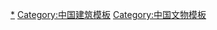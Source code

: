 {{Navbox
|name = 中国古城墙
|title = 中国古[[城墙]]
|titlestyle =
|image = [[File:Beijing Chaoyangmen 1905.jpg|300px]]
|style = 
|state = {{{state<includeonly>|collapsed</includeonly>}}}
|bodyclass = hlist
|above =

|group1 = 等级
|list1 =
*[[都城]]
*[[皇城]]
*[[宫城]]
*[[府城]]
*[[州城]]
*[[县城]]
*[[厅城]]
*[[卫城]]
*[[所城]]
*[[堡城]]
*[[巡检司城]]
*[[土司城]]

|group2 = 规划
|list2 = 
*[[子城]]
*[[罗城]]
*[[郭城]]
*[[夹城]]
*[[藩王城]]
*[[八旗驻防城|满城]]
*[[瓮城]]
*[[羊马城]]
*[[护城河]]

|group3 = 建筑
|list3 ={{Navbox subgroup
|groupstyle=font-weight:normal;
|group1 = 门
|list1 =
*[[城门]]
*[[水门]]
|group2 = 台
|list2 =
*[[城台]]
*[[敌台 (城墙)|敌台]]（[[虛敵臺]]、[[角臺]]）
|group3 = 楼
|list3 =
*[[城楼]]
*[[箭楼]]
*[[闸楼]]
*[[敌楼]]
*[[战棚]]
*[[角樓 (輔助建築)]]
|group4 = 其它
|list4 =
*[[水关]]
*[[涵洞 (城墙)|涵洞]]
*[[马道]]
*[[垛口]]（[[女兒牆|女墙]]、[[銃眼]]）
*[[窝铺]]
*[[釣橋]]
}}

|group4 = 分省
|list4 = 
*[[Template:北京市境内的古城墙|京]]
*[[Template:天津市境内的古城墙|津]]
*[[Template:河北省境内的古城墙|冀]]
*[[Template:山西省境内的古城墙|晋]]
*[[Template:内蒙古自治区境内的古城墙|蒙]]
*[[Template:辽宁省境内的古城墙|辽]]
*[[Template:吉林省境内的古城墙|吉]]
*[[Template:黑龙江省境内的古城墙|黑]]
*[[Template:上海市境内的古城墙|沪]]
*[[Template:江苏省境内的古城墙|苏]]
*[[Template:浙江省境内的古城墙|浙]]
*[[Template:安徽省境内的古城墙|皖]]
*[[Template:福建省境内的古城墙|闽]]
*[[Template:江西省境内的古城墙|赣]]
*[[Template:山东省境内的古城墙|鲁]]
*[[Template:河南省境内的古城墙|豫]]
*[[Template:湖北省境内的古城墙|鄂]]
*[[Template:湖南省境内的古城墙|湘]]
*[[Template:广东省境内的古城墙|粵]]
*[[Template:广西壮族自治区境内的古城墙|桂]]
*[[Template:海南省境内的古城墙|琼]]
*[[Template:重庆市境内的古城墙|渝]]
*[[Template:四川省境内的古城墙|川]]
*[[Template:贵州省境内的古城墙|黔]]
*[[Template:云南省境内的古城墙|滇]]
*[[Template:西藏自治区境内的古城墙|藏]]
*[[Template:陕西省境内的古城墙|陕]]
*[[Template:甘肃省境内的古城墙|甘]]
*[[Template:青海自治区境内的古城墙|青]]
*[[Template:宁夏回族自治区境内的古城墙|宁]]
*[[Template:新疆维吾尔自治区境内的古城墙|新]]

|belowstyle = 
|below =
注：1. 中国古城墙包括长城和城市城墙两种形式，本模板主要针对城市城墙，关于长城的规划和建筑参见[[Template:长城|长城]]。2.因[[台湾问题]]，台澎金马地区的古城墙参见[[Template:臺灣城池|台湾城池]]。 3. 历史上各个时期的都城城墙及遗址参见[[Template:中国都城|中国都城]]。 4. 参见[[南宋四川抗蒙山城]]。
}}<noinclude>

[[Category:中国城墙|*]]
[[Category:中国建筑模板]]
[[Category:中国文物模板]]
</noinclude>